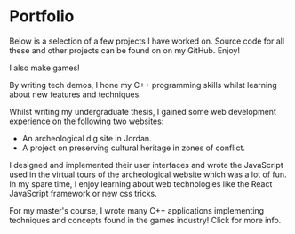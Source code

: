 
# Portfolio

Below is a selection of a few projects I have worked on. Source code for all these and other projects can be
found on on my GitHub. Enjoy!

<PorfolioProjectPreview projectMeta={props.portfolio[0]} />
<PorfolioProjectPreview projectMeta={props.portfolio[1]} justifyImgRight />

<Banner>I also make games!</Banner>

<PorfolioProjectPreview projectMeta={props.portfolio[2]} />
<PorfolioProjectPreview projectMeta={props.portfolio[3]} justifyImgRight />

<Ellipsis />

By writing tech demos, I hone my C++ programming skills whilst learning about new features and techniques.

<PorfolioProjectPreview projectMeta={props.portfolio[4]} />
<PorfolioProjectPreview projectMeta={props.portfolio[5]} justifyImgRight />
<PorfolioProjectPreview projectMeta={props.portfolio[6]} />

Whilst writing my undergraduate thesis, I gained some web development experience on the following two websites:
  * <Link to="https://www.ummqaisheritage.com/"> An archeological dig site in Jordan.</Link>
  * <Link to="https://www.reconheritage.co.uk/"> A project on preserving cultural heritage in zones of conflict.</Link>

I designed and implemented their user interfaces and wrote the JavaScript used in the virtual tours of the archeological website which was a lot of fun. In my spare time, I enjoy learning about web technologies like the React JavaScript framework or new css tricks.

<Ellipsis />

For my master's course, I wrote many C++ applications implementing techniques and concepts found in the games industry! Click for more info.
